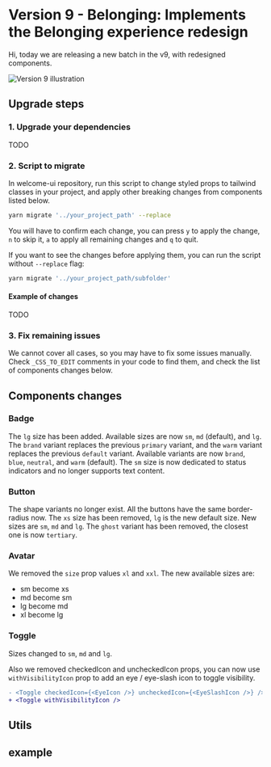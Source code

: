 # Version 9 - Belonging: Implements the Belonging experience redesign

Hi, today we are releasing a new batch in the v9, with redesigned components.

![Version 9 illustration](https://www.welcome-ui.com/v9.png)

## Upgrade steps

### 1. Upgrade your dependencies

TODO

### 2. Script to migrate

In welcome-ui repository, run this script to change styled props to tailwind classes in your project, and apply other breaking changes from components listed below.

```bash
yarn migrate '../your_project_path' --replace
```

You will have to confirm each change, you can press `y` to apply the change, `n` to skip it, `a` to apply all remaining changes and `q` to quit.

If you want to see the changes before applying them, you can run the script without `--replace` flag:

```bash
yarn migrate '../your_project_path/subfolder'
```

#### Example of changes

TODO

### 3. Fix remaining issues

We cannot cover all cases, so you may have to fix some issues manually. Check `_CSS_TO_EDIT` comments in your code to find them, and check the list of components changes below.

## Components changes

### Badge

The `lg` size has been added. Available sizes are now `sm`, `md` (default), and `lg`.
The `brand` variant replaces the previous `primary` variant, and the `warm` variant replaces the previous `default` variant. Available variants are now `brand`, `blue`, `neutral`, and `warm` (default).
The `sm` size is now dedicated to status indicators and no longer supports text content.

### Button

The shape variants no longer exist. All the buttons have the same border-radius now. The `xs` size has been removed, `lg` is the new default size. New sizes are `sm`, `md` and `lg`. The `ghost` variant has been removed, the closest one is now `tertiary`.

### Avatar

We removed the `size` prop values `xl` and `xxl`. The new available sizes are:

- sm become xs
- md become sm
- lg become md
- xl become lg

### Toggle

Sizes changed to `sm`, `md` and `lg`.

Also we removed checkedIcon and uncheckedIcon props, you can now use `withVisibilityIcon` prop to add an eye / eye-slash icon to toggle visibility.

```diff
- <Toggle checkedIcon={<EyeIcon />} uncheckedIcon={<EyeSlashIcon />} />
+ <Toggle withVisibilityIcon />
```

## Utils

## example
